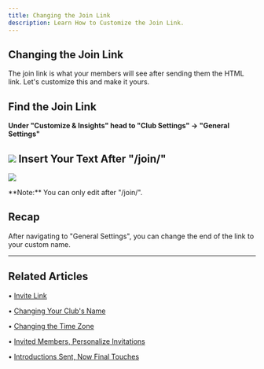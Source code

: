 ```yaml
---
title: Changing the Join Link
description: Learn How to Customize the Join Link.
---
```

Changing the Join Link
-----------------------
The join link is what your members will see after sending them the HTML link. Let's customize this and make it yours.

Find the Join Link
------------------

**Under "Customize & Insights" head to "Club Settings" -> "General Settings"**

![](/images/join1.png)
Insert Your Text After "/join/"
-------------------------------

![](/images/join2.png)

<Note>
**Note:** You can only edit after "/join/".
</Note>

Recap
-----

After navigating to "General Settings", you can change the end of the link to your custom name.

* * *

## Related Articles

• [Invite Link](/uploading-members/invite-link)

• [Changing Your Club's Name](/branding-best-practices/changing-clubs-name)

• [Changing the Time Zone](/admin-faq/time-zone)

• [Invited Members, Personalize Invitations](/getting-started/invited-members)

• [Introductions Sent, Now Final Touches](/getting-started/final-touches)


